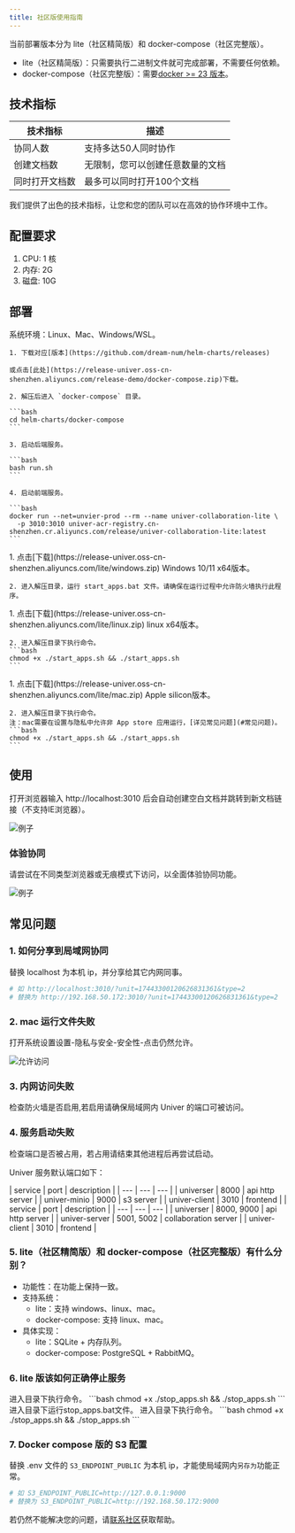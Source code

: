 ```yaml
---
title: 社区版使用指南
---
```



当前部署版本分为 lite（社区精简版）和 docker-compose（社区完整版）。

- lite（社区精简版）：只需要执行二进制文件就可完成部署，不需要任何依赖。
- docker-compose（社区完整版）：需要[docker >= 23 版本](https://docs.docker.com/engine/install/)。

## 技术指标
| 技术指标 | 描述 |
| --- | --- |
| 协同人数 | 支持多达50人同时协作 |
| 创建文档数 | 无限制，您可以创建任意数量的文档 |
| 同时打开文档数 | 最多可以同时打开100个文档 |

我们提供了出色的技术指标，让您和您的团队可以在高效的协作环境中工作。

## 配置要求

1. CPU: 1 核
2. 内存: 2G
3. 磁盘: 10G

## 部署

<Tabs>
  <TabItem label="docker-compose">
    系统环境：Linux、Mac、Windows/WSL。

    1. 下载对应[版本](https://github.com/dream-num/helm-charts/releases)

    或点击[此处](https://release-univer.oss-cn-shenzhen.aliyuncs.com/release-demo/docker-compose.zip)下载。

    2. 解压后进入 `docker-compose` 目录。

    ```bash
    cd helm-charts/docker-compose
    ```

    3. 启动后端服务。

    ```bash
    bash run.sh
    ```

    4. 启动前端服务。

    ```bash
    docker run --net=unvier-prod --rm --name univer-collaboration-lite \
      -p 3010:3010 univer-acr-registry.cn-shenzhen.cr.aliyuncs.com/release/univer-collaboration-lite:latest
    ```
  </TabItem>

  <TabItem label="windows-lite">
    1. 点击[下载](https://release-univer.oss-cn-shenzhen.aliyuncs.com/lite/windows.zip) Windows 10/11 x64版本。

    2. 进入解压目录，运行 start_apps.bat 文件。请确保在运行过程中允许防火墙执行此程序。
  </TabItem>

  <TabItem label="linux-lite">
    1. 点击[下载](https://release-univer.oss-cn-shenzhen.aliyuncs.com/lite/linux.zip) linux x64版本。

    2. 进入解压目录下执行命令。
    ```bash
    chmod +x ./start_apps.sh && ./start_apps.sh
    ```
  </TabItem>

  <TabItem label="mac-lite">
    1. 点击[下载](https://release-univer.oss-cn-shenzhen.aliyuncs.com/lite/mac.zip) Apple silicon版本。

    2. 进入解压目录下执行命令。
    注：mac需要在设置与隐私中允许非 App store 应用运行，[详见常见问题](#常见问题)。
    ```bash
    chmod +x ./start_apps.sh && ./start_apps.sh
    ```
  </TabItem>
</Tabs>

## 使用

打开浏览器输入 http://localhost:3010 后会自动创建空白文档并跳转到新文档链接（不支持IE浏览器）。

![例子](./imgs/img1.png)

### 体验协同

请尝试在不同类型浏览器或无痕模式下访问，以全面体验协同功能。

![例子](./imgs/img2.png)


## 常见问题

### 1. 如何分享到局域网协同

替换 localhost 为本机 ip，并分享给其它内网同事。

```bash
# 如 http://localhost:3010/?unit=17443300120626831361&type=2
# 替换为 http://192.168.50.172:3010/?unit=17443300120626831361&type=2
```

### 2. mac 运行文件失败

打开系统设置设置-隐私与安全-安全性-点击仍然允许。

![允许访问](./imgs/mac1.png)

### 3. 内网访问失败

检查防火墙是否启用,若启用请确保局域网内 Univer 的端口可被访问。

### 4. 服务启动失败

检查端口是否被占用，若占用请结束其他进程后再尝试启动。

Univer 服务默认端口如下：

<Tabs>
  <TabItem label="docker-compose">
    | service | port | description |
    | --- | --- | --- |
    | universer | 8000 | api http server |
    | univer-minio | 9000 | s3 server |
    | univer-client | 3010 | frontend |
  </TabItem>
  <TabItem label="lite">
    | service | port | description |
    | --- | --- | --- |
    | universer | 8000, 9000 | api http server |
    | univer-server | 5001, 5002 | collaboration server |
    | univer-client | 3010 | frontend |
  </TabItem>
</Tabs>

### 5. lite（社区精简版）和 docker-compose（社区完整版）有什么分别？

- 功能性：在功能上保持一致。
- 支持系统：
    - lite：支持 windows、linux、mac。
    - docker-compose: 支持 linux、mac。
- 具体实现：
    - lite：SQLite + 内存队列。
    - docker-compose: PostgreSQL + RabbitMQ。

### 6. lite 版该如何正确停止服务

<Tabs>
  <TabItem label="mac-lite">
    进入目录下执行命令。
    ```bash
    chmod +x ./stop_apps.sh && ./stop_apps.sh
    ```
  </TabItem>

  <TabItem label="windows-lite">
    进入目录下运行stop_apps.bat文件。
  </TabItem>

  <TabItem label="linux-lite">
    进入目录下执行命令。
    ```bash
    chmod +x ./stop_apps.sh && ./stop_apps.sh
    ```
  </TabItem>
</Tabs>

### 7. Docker compose 版的 S3 配置

替换 .env 文件的 `S3_ENDPOINT_PUBLIC` 为本机 ip，才能使局域网内`另存为`功能正常。

```bash
# 如 S3_ENDPOINT_PUBLIC=http://127.0.0.1:9000
# 替换为 S3_ENDPOINT_PUBLIC=http://192.168.50.172:9000
```

若仍然不能解决您的问题，请[联系社区](/zh-cn/guides/introduction#下一步)获取帮助。
